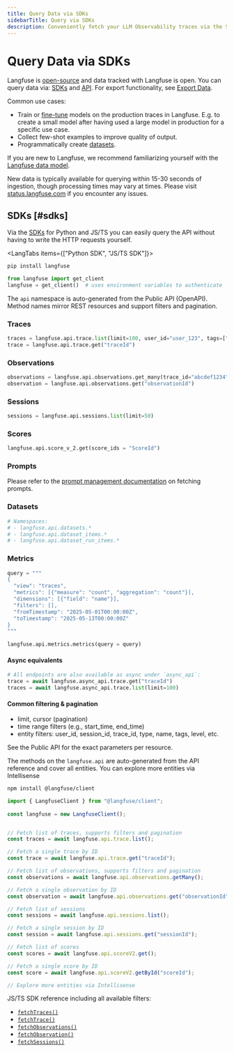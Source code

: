 ```yaml
---
title: Query Data via SDKs
sidebarTitle: Query via SDKs
description: Conveniently fetch your LLM Observability traces via the SDKs for few-shotting, fine-tuning or further analysis.
---
```


# Query Data via SDKs

Langfuse is [open-source](/open-source) and data tracked with Langfuse is open. You can query data via: [SDKs](#sdks) and [API](#api). For export functionality, see [Export Data](/docs/api-and-data-platform/overview).

Common use cases:

- Train or [fine-tune](/docs/fine-tuning) models on the production traces in Langfuse. E.g. to create a small model after having used a large model in production for a specific use case.
- Collect few-shot examples to improve quality of output.
- Programmatically create [datasets](/docs/evaluation/features/datasets).

If you are new to Langfuse, we recommend familiarizing yourself with the [Langfuse data model](/docs/tracing-data-model).

<Callout type="info">

New data is typically available for querying within 15-30 seconds of ingestion, though processing times may vary at times. Please visit [status.langfuse.com](https://status.langfuse.com) if you encounter any issues.

</Callout>

## SDKs [#sdks]

Via the [SDKs](/docs/sdk/overview) for Python and JS/TS you can easily query the API without having to write the HTTP requests yourself.

<LangTabs items={["Python SDK", "JS/TS SDK"]}>
<Tab title="Python SDK">

```bash
pip install langfuse
```

```python
from langfuse import get_client
langfuse = get_client()  # uses environment variables to authenticate
```

The `api` namespace is auto-generated from the Public API (OpenAPI). Method names mirror REST resources and support filters and pagination.

### Traces

```python
traces = langfuse.api.trace.list(limit=100, user_id="user_123", tags=["production"])  # pagination via cursor
trace = langfuse.api.trace.get("traceId")
```

### Observations

```python
observations = langfuse.api.observations.get_many(trace_id="abcdef1234", type="GENERATION", limit=100)
observation = langfuse.api.observations.get("observationId")
```

### Sessions

```python
sessions = langfuse.api.sessions.list(limit=50)
```

### Scores

```python
langfuse.api.score_v_2.get(score_ids = "ScoreId")
```

### Prompts

Please refer to the [prompt management documentation](/docs/prompt-management/get-started) on fetching prompts.

### Datasets

```python
# Namespaces:
# - langfuse.api.datasets.*
# - langfuse.api.dataset_items.*
# - langfuse.api.dataset_run_items.*
```

### Metrics

```python
query = """
{
  "view": "traces",
  "metrics": [{"measure": "count", "aggregation": "count"}],
  "dimensions": [{"field": "name"}],
  "filters": [],
  "fromTimestamp": "2025-05-01T00:00:00Z",
  "toTimestamp": "2025-05-13T00:00:00Z"
}
"""
 
langfuse.api.metrics.metrics(query = query)
```

#### Async equivalents

```python
# All endpoints are also available as async under `async_api`:
trace = await langfuse.async_api.trace.get("traceId")
traces = await langfuse.async_api.trace.list(limit=100)
```

#### Common filtering & pagination

- limit, cursor (pagination)
- time range filters (e.g., start_time, end_time)
- entity filters: user_id, session_id, trace_id, type, name, tags, level, etc.

See the Public API for the exact parameters per resource.

</Tab>
<Tab title="JS/TS SDK">

<Callout type="info">

The methods on the `langfuse.api` are auto-generated from the API reference and cover all entities. You can explore more entities via Intellisense

</Callout>

```bash
npm install @langfuse/client
```

```ts
import { LangfuseClient } from "@langfuse/client";
 
const langfuse = new LangfuseClient();


// Fetch list of traces, supports filters and pagination
const traces = await langfuse.api.trace.list();

// Fetch a single trace by ID
const trace = await langfuse.api.trace.get("traceId");

// Fetch list of observations, supports filters and pagination
const observations = await langfuse.api.observations.getMany();

// Fetch a single observation by ID
const observation = await langfuse.api.observations.get("observationId");

// Fetch list of sessions
const sessions = await langfuse.api.sessions.list();

// Fetch a single session by ID
const session = await langfuse.api.sessions.get("sessionId");

// Fetch list of scores
const scores = await langfuse.api.scoreV2.get();

// Fetch a single score by ID
const score = await langfuse.api.scoreV2.getById("scoreId");

// Explore more entities via Intellisense
```

JS/TS SDK reference including all available filters:

- [`fetchTraces()`](https://js.reference.langfuse.com/classes/langfuse.Langfuse.html#fetchTraces)
- [`fetchTrace()`](https://js.reference.langfuse.com/classes/langfuse.Langfuse.html#fetchTrace)
- [`fetchObservations()`](https://js.reference.langfuse.com/classes/langfuse.Langfuse.html#fetchObservations)
- [`fetchObservation()`](https://js.reference.langfuse.com/classes/langfuse.Langfuse.html#fetchObservation)
- [`fetchSessions()`](https://js.reference.langfuse.com/classes/langfuse.Langfuse.html#fetchSessions)

</Tab>
</LangTabs>

